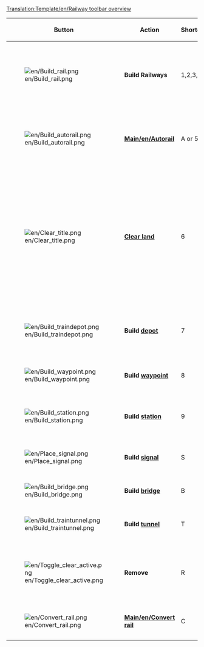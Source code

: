 <noinclude>[[Translation:Template/en/Railway toolbar overview]]{{en/-}}</noinclude>
{|{{wikitable}}
|- style="background:#efefef"
!width='100' |Button
!width='150' |Action
!Shortcut
!Description

|-
|[[File:en/Build rail.png]]
|'''Build Railways'''
|1,2,3,4
|Builds track(s) in the selected direction, you can click and drag for non-diagonal tracks. Not as efficient as [[Main/en/Autorail]] tool, though.

|-
|[[File:en/Build autorail.png]]
|'''[[Main/en/Autorail]]'''
|A or 5
|A very efficient tool to build tracks in any direction (while might be difficult to use at first). If used with Ctrl key pressed, easily removes tracks.

|-
|[[File:en/Clear title.png]]
|'''[[Main/en/Landscaping|Clear land]]'''
|6
|The dynamite tool is used to clear squares of either your own track you've built wrong, or anything that's in your way (well, not anything). Be aware that clicking on [[Main/en/Stations|station]] will remove the whole station when there are no trains on it. For one-by-one removing station bits use the remove [R] tool + Station [[File:en/Toggle clear active.png]]+[[File:en/Build station.png]].

|-
|[[File:en/Build traindepot.png]]
|'''Build [[Main/en/Depots|depot]]'''
|7
|Opens the [[Main/en/Depots|depot]] build window for you to select a [[Main/en/Depots|depot]] direction to build and what direction it will be facing.

|-
|[[File:en/Build waypoint.png]]
|'''Build [[Main/en/Waypoints|waypoint]]'''
|8
|Allows you to build a [[Main/en/waypoint]] on/over a rail track.

|-
|[[File:en/Build station.png]]
|'''Build [[Main/en/Stations|station]]'''
|9
|Opens the [[Main/en/Stations|station]] build window for you to select a [[Main/en/Stations|station]] size and direction to build.

|-
|[[File:en/Place signal.png]]
|'''Build [[Main/en/Signals|signal]]'''
|S
|Allows you to place various traffic [[Main/en/signals]] on the tracks

|-
|[[File:en/Build bridge.png]]
|'''Build [[Main/en/Bridges|bridge]]'''
|B
|Allows you to build railway [[Main/en/bridges]]

|-
|[[File:en/Build traintunnel.png]]
|'''Build [[Main/en/Tunnels|tunnel]]'''
|T
|Allows you to build underground [[Main/en/tunnels]]

|-
|[[File:en/Toggle clear active.png]]
|'''Remove'''
|R
|Click this after you have selected another tool to remove that item. For example you can remove signals from a rail or stations one by one.

|-
|[[File:en/Convert rail.png]]
|'''[[Main/en/Convert rail]]'''
|C
|Converts Rails from one type to the currently selected type.

|}